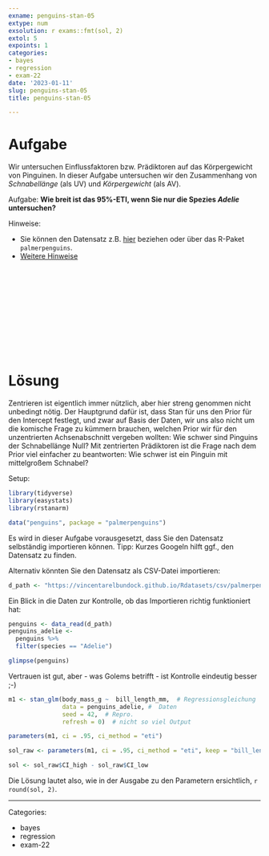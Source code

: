 ```yaml
---
exname: penguins-stan-05
extype: num
exsolution: r exams::fmt(sol, 2)
extol: 5
expoints: 1
categories:
- bayes
- regression
- exam-22
date: '2023-01-11'
slug: penguins-stan-05
title: penguins-stan-05

---
```






# Aufgabe


Wir untersuchen Einflussfaktoren bzw. Prädiktoren auf das Körpergewicht von Pinguinen.
In dieser Aufgabe untersuchen wir den Zusammenhang von *Schnabellänge* (als UV) und *Körpergewicht* (als AV).


Aufgabe: **Wie breit ist das 95%-ETI, wenn Sie nur die Spezies *Adelie* untersuchen?**



Hinweise:

- Sie können den Datensatz z.B. [hier](https://vincentarelbundock.github.io/Rdatasets/csv/palmerpenguins/penguins.csv) beziehen oder über das R-Paket `palmerpenguins`.
- [Weitere Hinweise](https://sebastiansauer.github.io/Lehre/Hinweise/Hinweise-Pruefung-Open-Book.html)



</br>
</br>
</br>
</br>
</br>
</br>
</br>
</br>
</br>
</br>

# Lösung

Zentrieren ist eigentlich immer nützlich,
aber hier streng genommen nicht unbedingt nötig.
Der Hauptgrund dafür ist, dass Stan für uns den Prior für den Intercept festlegt,
und zwar auf Basis der Daten,
wir uns also nicht um die komische Frage zu kümmern brauchen,
welchen Prior wir für den unzentrierten Achsenabschnitt vergeben wollten:
Wie schwer sind Pinguins der Schnabellänge Null?
Mit zentrierten Prädiktoren ist die Frage nach dem Prior viel einfacher zu beantworten:
Wie schwer ist ein Pinguin mit mittelgroßem Schnabel?

Setup:

```r
library(tidyverse)
library(easystats)
library(rstanarm)

data("penguins", package = "palmerpenguins")
```


Es wird in dieser Aufgabe vorausgesetzt,
dass Sie den Datensatz selbständig importieren können.
Tipp: Kurzes Googeln hilft ggf., den Datensatz zu finden.



Alternativ könnten Sie den Datensatz als CSV-Datei importieren:


```r
d_path <- "https://vincentarelbundock.github.io/Rdatasets/csv/palmerpenguins/penguins.csv"
```


Ein Blick in die Daten zur Kontrolle,
ob das Importieren richtig funktioniert hat:

```r
penguins <- data_read(d_path)
penguins_adelie <- 
  penguins %>% 
  filter(species == "Adelie")

glimpse(penguins)
```


Vertrauen ist gut, aber - was Golems betrifft - ist Kontrolle eindeutig besser ;-)





```r
m1 <- stan_glm(body_mass_g ~  bill_length_mm,  # Regressionsgleichung
               data = penguins_adelie, #  Daten
               seed = 42,  # Repro.
               refresh = 0)  # nicht so viel Output
```


```r
parameters(m1, ci = .95, ci_method = "eti")
```


```r
sol_raw <- parameters(m1, ci = .95, ci_method = "eti", keep = "bill_length_mm") 

sol <- sol_raw$CI_high - sol_raw$CI_low
```


Die Lösung lautet also, wie in der Ausgabe zu den Parametern ersichtlich, `r round(sol, 2)`.




---

Categories: 

- bayes
- regression
- exam-22

